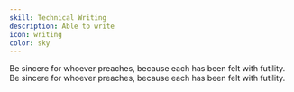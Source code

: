 ```yaml
---
skill: Technical Writing
description: Able to write
icon: writing
color: sky
---
```

Be sincere for whoever preaches, because each has been felt with futility.
Be sincere for whoever preaches, because each has been felt with futility.